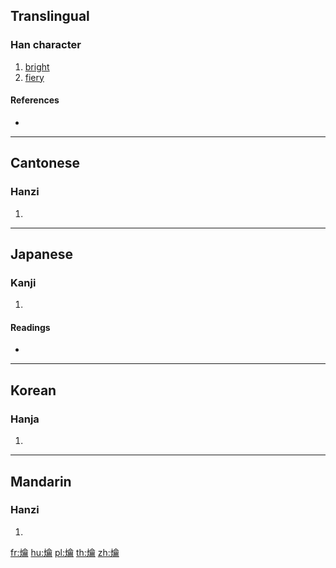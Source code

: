 {{character info/new}}
==Translingual==

===Han character===
{{Han char|rn=86|rad=火|as=17|sn=21|four=98827|canj=FOMB|ids=⿰火龠}}

# [[bright]]
# [[fiery]]

====References====
* {{Han ref|kx=0687.240|dkj=19603|dj=1099.110|hdz=32248.080|uh=721A|ud=29210|bh=F5DB|bd=62939}}

----

==Cantonese==

===Hanzi===
{{yue-hanzi|jyut=|y=yeuk6}}

# {{defn|lang=yue|sort=火17}}

----

==Japanese==

===Kanji===
{{ja-kanji|grade=|rs=火17}}

# {{defn|lang=ja|sort=火17}}

====Readings====
* {{ja-readings|on=[[やく]] (yaku), [[しゃく]] (shaku)|kun=}}

----

==Korean==

===Hanja===
{{ko-hanja|hangeul=약|eumhun=|rv=yak|mr=yak|y=yak}}

# {{defn|lang=ko|sort=火17}}

----

==Mandarin==

===Hanzi===
{{cmn-hanzi|pin=[[yuè]] ([[yue4]])|wg=yüeh<sup>4</sup>}}

# {{defn|lang=cmn|sort=火17}}

[[fr:爚]]
[[hu:爚]]
[[pl:爚]]
[[th:爚]]
[[zh:爚]]
